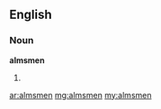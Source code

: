 ==English==

===Noun===
'''almsmen'''

# {{plural of|[[almsman]]}}

[[ar:almsmen]]
[[mg:almsmen]]
[[my:almsmen]]